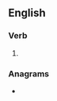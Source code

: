 ==English==

===Verb===
{{head|en|present participle}}

# {{present participle of|monetise|lang=en|nocat=1}}

===Anagrams===
* {{anagrams|en|moistening}}